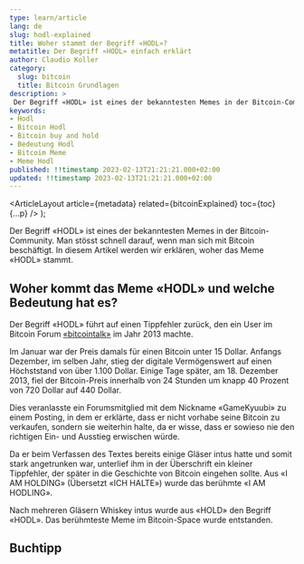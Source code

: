 ```yaml
---
type: learn/article
lang: de
slug: hodl-explained
title: Woher stammt der Begriff «HODL»?
metatitle: Der Begriff «HODL» einfach erklärt
author: Claudio Koller
category:
  slug: bitcoin
  title: Bitcoin Grundlagen
description: >
 Der Begriff «HODL» ist eines der bekanntesten Memes in der Bitcoin-Community. In diesem Artikel werden wir erklären, woher der Begriff «HODL» stammt.
keywords:
- Hodl
- Bitcoin Hodl
- Bitcoin buy and hold
- Bedeutung Hodl
- Bitcoim Meme
- Meme Hodl
published: !!timestamp 2023-02-13T21:21:21.000+02:00
updated: !!timestamp 2023-02-13T21:21:21.000+02:00
---
```



  <ArticleLayout
    article={metadata}
    related={bitcoinExplained}
    toc={toc}
    {...p}
  />
);

Der Begriff «HODL» ist eines der bekanntesten Memes in der Bitcoin-Community. Man stösst schnell darauf, wenn man sich mit Bitcoin beschäftigt. In diesem Artikel werden wir erklären, woher das Meme «HODL» stammt.

## Woher kommt das Meme «HODL» und welche Bedeutung hat es?

Der Begriff «HODL» führt auf einen Tippfehler zurück, den ein User im Bitcoin Forum [«bitcointalk»](https://bitcointalk.org/index.php?topic=375643.0) im Jahr 2013 machte. 

Im Januar war der Preis damals für einen Bitcoin unter 15 Dollar. Anfangs Dezember, im selben Jahr, stieg der digitale Vermögenswert auf einen Höchststand von über 1.100 Dollar. Einige Tage später, am 18. Dezember 2013, fiel der Bitcoin-Preis innerhalb von 24 Stunden um knapp 40 Prozent von 720 Dollar auf 440 Dollar. 

Dies veranlasste ein Forumsmitglied mit dem Nickname «GameKyuubi» zu einem Posting, in dem er erklärte, dass er nicht vorhabe seine Bitcoin zu verkaufen, sondern sie weiterhin halte, da er wisse, dass er sowieso nie den richtigen Ein- und Ausstieg erwischen würde. 

Da er beim Verfassen des Textes bereits einige Gläser intus hatte und somit stark angetrunken war, unterlief ihm in der Überschrift ein kleiner Tippfehler, der später in die Geschichte von Bitcoin eingehen sollte. Aus «I AM HOLDING» (Übersetzt «ICH HALTE») wurde das berühmte «I AM HODLING».

<Callout icon = "💡">
 Nach mehreren Gläsern Whiskey intus wurde aus «HOLD» den Begriff «HODL». Das berühmteste Meme im Bitcoin-Space wurde entstanden.
</Callout>

## Buchtipp

<Books>
  <Book book={bitcoinSelbstbestimmungDurchMathematik} />
</Books>